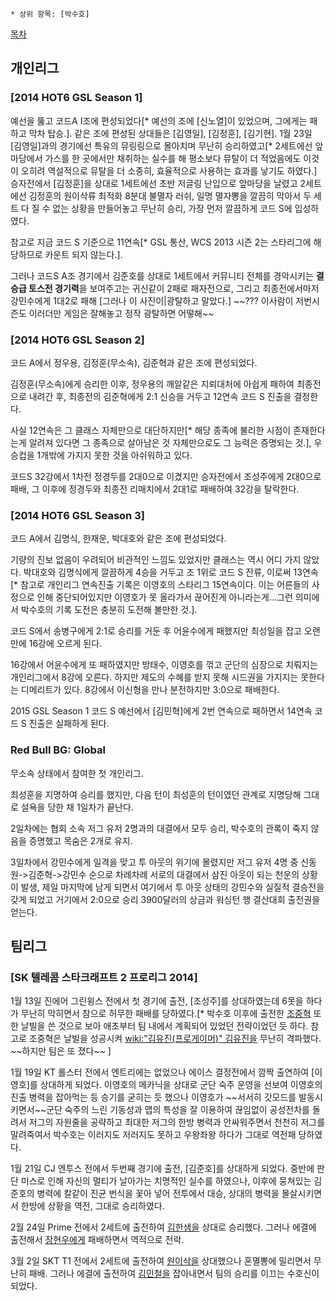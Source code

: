  * 상위 항목: [박수호]

[[목차]]

== 개인리그 ==
=== [2014 HOT6 GSL Season 1] ===
예선을 뚫고 코드A I조에 편성되었다[* 예선의 조에 [신노열]이 있었으며, 그에게는 패하고 막차 탑승.]. 같은 조에 편성된 상대들은 [김영일], [김정훈], [김기현].
1월 23일 [김영일]과의 경기에선 특유의 뮤링링으로 몰아치며 무난히 승리하였고[* 2세트에선 앞마당에서 가스를 한 곳에서만 채취하는 실수를 해 평소보다 뮤탈이 더 적었음에도 이것이 오히려 역설적으로 뮤탈을 더 소중히, 효율적으로 사용하는 효과를 낳기도 하였다.] 승자전에서 [김정훈]을 상대로 1세트에선 초반 저글링 난입으로 앞마당을 날렸고 2세트에선 김정훈의 원이삭류 최적화 8분대 불멸자 러쉬, 일명 멸자뽕을 깔끔히 막아서 두 세트 다 질 수 없는 상황을 만들어놓고 무난히 승리, 가장 먼저 깔끔하게 코드 S에 입성하였다.

참고로 지금 코드 S 기준으로 11연속[* GSL 통산, WCS 2013 시즌 2는 스타리그에 해당하므로 카운트 되지 않는다.]. 

그러나 코드S A조 경기에서 김준호를 상대로 1세트에서 커뮤니티 전체를 경악시키는 '''결승급 토스전 경기력'''을 보여주고는 귀신같이 2패로 패자전으로, 그리고  최종전에서마저 강민수에게 1대2로 패해 [그러나 이 사진이|광탈하고 말았다.] ~~??? 이사람이 저번시즌도 이러더만 게임은 잘해놓고 정작 광탈하면 어떻해~~ 

=== [2014 HOT6 GSL Season 2] ===
코드 A에서 정우용, 김정훈(무소속), 김준혁과 같은 조에 편성되었다.

김정훈(무소속)에게 승리한 이후, 정우용의 깨알같은 지뢰대처에 아쉽게 패하여 최종전으로 내려간 후, 최종전의 김준혁에게 2:1 신승을 거두고 12연속 코드 S 진출을 결정한다.

사실 12연속은 그 클래스 자체만으로 대단하지만[* 해당 종족에 불리한 시점이 존재한다는게 알려져 있다면 그 종족으로 살아남은 것 자체만으로도 그 능력은 증명되는 것.], 우승컵을 1개밖에 가지지 못한 것을 아쉬워하고 있다.

코드S 32강에서 1차전 정경두를 2대0으로 이겼지만 승자전에서 조성주에게 2대0으로 패배, 그 이후에 정경두와 최종전 리매치에서 2대1로 패배하여 32강을 탈락한다.

=== [2014 HOT6 GSL Season 3] ===
코드 A에서 김명식, 한재운, 박대호와 같은 조에 편성되었다.

기량의 진보 없음이 우려되어 비관적인 느낌도 있었지만 클래스는 역시 어디 가지 않았다. 박대호와 김명식에게 깔끔하게 4승을 거두고 조 1위로 코드 S 잔류, 이로써 13연속[* 참고로 개인리그 연속진출 기록은 이영호의 스타리그 15연속이다. 이는 어른들의 사정으로 인해 중단되어있지만 이영호가 못 올라가서 끊어진게 아니라는게...그런 의미에서 박수호의 기록 도전은 충분히 도전해 볼만한 것.].

코드 S에서 송병구에게 2:1로 승리를 거둔 후 어윤수에게 패했지만 최성일을 잡고 오랜만에 16강에 오르게 된다.

16강에서 어윤수에게 또 패하였지만 방태수, 이영호를 꺾고 군단의 심장으로 치뤄지는 개인리그에서 8강에 오른다. 하지만 제도의 수혜를 받지 못해 시드권을 가지지는 못한다는 디메리트가 있다. 8강에서 이신형을 만나 분전하지만 3:0으로 패배한다.

2015 GSL Season 1 코드 S 예선에서 [김민혁]에게 2번 연속으로 패하면서 14연속 코드 S 진출은 실패하게 된다.

=== Red Bull BG: Global ===
무소속 상태에서 참여한 첫 개인리그.

최성훈을 지명하여 승리를 했지만, 다음 턴이 최성훈의 턴이였던 관계로 지명당해 그대로 설욕을 당한 채 1일차가 끝난다.

2일차에는 협회 소속 저그 유저 2명과의 대결에서 모두 승리, 박수호의 관록이 죽지 않음을 증명했고 목숨은 2개로 유지.

3일차에서 강민수에게 일격을 맞고 투 아웃의 위기에 몰렸지만 저그 유저 4명 중 신동원->김준혁->강민수 순으로 차례차례 서로의 대결에서 삼진 아웃이 되는 천운의 상황이 발생, 제일 마지막에 남게 되면서 여기에서 투 아웃 상태의 강민수와 실질적 결승전을 갖게 되었고 거기에서 2:0으로 승리 3900달러의 상금과 워싱턴 행 결산대회 출전권을 얻는다.

== 팀리그 ==
=== [SK 텔레콤 스타크래프트 2 프로리그 2014] ===
1월 13일 진에어 그린윙스 전에서 첫 경기에 출전, [조성주]를 상대하였는데 6못을 하다가 무난히 막히면서 참으로 허무한 패배를 당하였다.[* 박수호 이후에 출전한 [[조중혁]] 또한 날빌을 쓴 것으로 보아 애초부터 팀 내에서 계획되어 있었던 전략이었던 듯 하다. 참고로 조중혁은 날빌을 성공시켜 [[wiki:"김유진(프로게이머)" 김유진]]을 무난히 격파했다. ~~하지만 팀은 또 졌다~~ ]

1월 19일 KT 롤스터 전에서 엔트리에는 없었으나 에이스 결정전에서 깜짝 출연하여 [이영호]를 상대하게 되었다. 이영호의 메카닉을 상대로 군단 숙주 운영을 선보여 이영호의 진출 병력을 잡아먹는 등 승기를 굳히는 듯 했으나 이영호가 ~~서서히 갓모드를 발동시키면서~~군단 숙주의 느린 기동성과 맵의 특성을 잘 이용하여 끊임없이 공성전차를 돌려서 저그의 자원줄을 공략하고 최대한 저그의 한방 병력과 안싸워주면서 천천히 저그를 말려죽여서 박수호는 이러지도 저러지도 못하고 우왕좌왕 하다가 그대로 역전패 당하였다.

1월 21일 CJ 엔투스 전에서 두번째 경기에 출전, [김준호]를 상대하게 되었다. 중반에 판단 미스로 인해 자신의 멀티가 날아가는 치명적인 실수를 하였으나, 이후에 뭉쳐있는 김준호의 병력에 칼같이 진균 번식을 꽃아 넣어 전투에서 대승, 상대의 병력을 몰살시키면서 한방에 상황을 역전, 그대로 승리하였다.

2월 24일 Prime 전에서 2세트에 출전하여 [[김한샘]]을 상대로 승리했다. 그러나 에결에 출전해서 [[장현우]]에게 패배하면서 역적으로 전락.

3월 2일 SKT T1 전에서 2세트에 출전하여 [[원이삭]]을 상대했으나 혼멸뽕에 밀리면서 무난히 패배. 그러나 에결에 출전하여 [[김민철]]을 잡아내면서 팀의 승리를 이끄는 수호신이 되었다.
 

